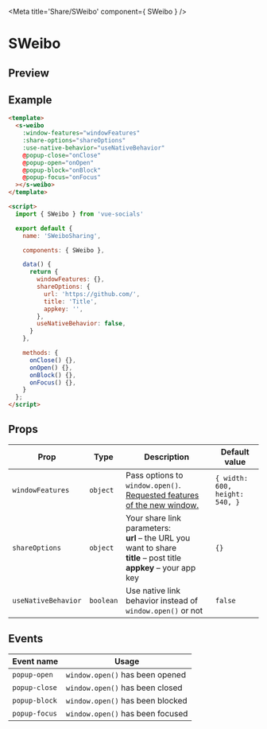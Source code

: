 
<Meta title='Share/SWeibo' component={ SWeibo } />

<style>{`
  .custom-preview .base-canvas {
    height: auto;
  }
`}</style>

# SWeibo

## Preview

<Preview className="custom-preview">
  <Story id='share-sweibo--default' />
</Preview>

## Example

```html
<template>
  <s-weibo
    :window-features="windowFeatures"
    :share-options="shareOptions"
    :use-native-behavior="useNativeBehavior"
    @popup-close="onClose"
    @popup-open="onOpen"
    @popup-block="onBlock"
    @popup-focus="onFocus"
  ></s-weibo>
</template>

<script>
  import { SWeibo } from 'vue-socials'

  export default {
    name: 'SWeiboSharing',

    components: { SWeibo },

    data() {
      return {
        windowFeatures: {},
        shareOptions: {
          url: 'https://github.com/',
          title: 'Title',
          appkey: '',
        },
        useNativeBehavior: false,
      }
    },

    methods: {
      onClose() {},
      onOpen() {},
      onBlock() {},
      onFocus() {},
    }
  };
</script>
```

## Props

| Prop | Type | Description | Default value |
| ------ | ------ | ------ | ------ |
`windowFeatures` | `object` | Pass options to `window.open()`. [Requested features of the new window.](https://developer.mozilla.org/en-US/docs/Web/API/Window/open#window_features) | `{ width: 600, height: 540, }`
`shareOptions` | `object` | Your share link parameters: <br /> **url** – the URL you want to share <br /> **title** – post title  <br /> **appkey** – your app key | `{}`
`useNativeBehavior` | `boolean` | Use native link behavior instead of `window.open()` or not | `false`

## Events

| Event name | Usage |
| ------ | ------ |
`popup-open` | `window.open()` has been opened |
`popup-close` | `window.open()` has been closed |
`popup-block` | `window.open()` has been blocked |
`popup-focus` | `window.open()` has been focused |

